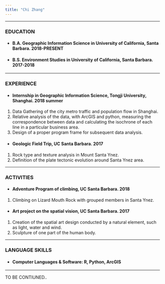 ```yaml
---
title: "Chi Zhang"
---
```



---

### EDUCATION
* #### B.A. Geographic Information Science in University of California, Santa Barbara. **2018-PRESENT**

* #### B.S. Environment Studies in University of California, Santa Barbara. **2017-2018**

---

### EXPERIENCE

* ####	Internship in Geographic Information Science, Tongji University, Shanghai. **2018 summer**
1. Data Gathering of the city metro traffic and population flow in Shanghai.
2. Relative analysis of the data, with ArcGIS and python, measuring the correspondence between data and calculating the isochrone   of each line in a particular business area.
3. Design of a proper program frame for subsequent data analysis. 

* ####	Geologic Field Trip, UC Santa Barbara. **2017** 
1. Rock type and texture analysis in Mount Santa Ynez.
2. Definition of the plate tectonic evolution around Santa Ynez area.

---

### ACTIVITIES

* ####	Adventure Program of climbing, UC Santa Barbara. **2018**
1. Climbing on Lizard Mouth Rock with grouped members in Santa Ynez.
* ####	Art project on the spatial vision, UC Santa Barbara. **2017**
1. Creation of the spatial art design conducted by a natural element, such as light, water and wind.
2. Sculpture of one part of the human body.

---

### LANGUAGE SKILLS

* #### Computer Languages & Software: R, Python, ArcGIS

---

TO BE CONTIUNED..

